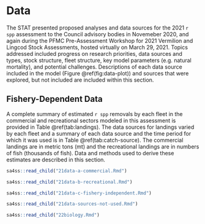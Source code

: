 # Data

The STAT presented proposed analyses and data sources for the 2021 `r spp` 
assessment to the Council advisory bodies in Novemeber 2020, and again during the PFMC Pre-Assessment Workshop for 2021 Vermilion and 
Lingcod Stock Assessments, hosted virtually on March 29, 2021. Topics addressed 
included progress on research priorities, data sources and types, stock structure, 
fleet structure, key model parameters (e.g. natural mortality), and potential 
challenges. Descriptions of each data source included in the model 
(Figure \@ref(fig:data-plot)) and sources that were explored, but not included
are included within this section.

## Fishery-Dependent Data

A complete summary of estimated `r spp` removals by each fleet in the 
commercial and recreational sectors modeled in this assessment is provided in Table 
\@ref(tab:landings).  The data sources for landings varied by each fleet and a summary 
of each data source and the time period for which it was used is in Table \@ref(tab:catch-source).
The commercial landings are in metric tons (mt) and the recreational landings 
are in numbers of fish (thousands of fish). Data and 
methods used to derive these estimates are described in this section.



```r
sa4ss::read_child("21data-a-commercial.Rmd")
```


```r
sa4ss::read_child("21data-b-recreational.Rmd")
```



```r
sa4ss::read_child("21data-c-fishery-independent.Rmd")
```


```r
sa4ss::read_child("21data-sources-not-used.Rmd")
```



```r
sa4ss::read_child("22biology.Rmd")
```

